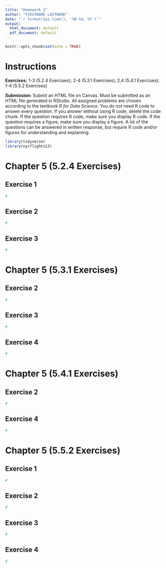 ```yaml
---
title: "Homework 2"
author: "FIRSTNAME LASTNAME"
date: "`r format(Sys.time(), '%B %d, %Y')`"
output:
  html_document: default
  pdf_document: default
---
```


```r
knitr::opts_chunk$set(echo = TRUE)
```

# Instructions

**Exercises:**  1-3 (5.2.4 Exercises); 2-4 (5.3.1 Exercises); 2,4 (5.4.1 Exercises); 1-4 (5.5.2 Exercises)

**Submission:** Submit an HTML file on Canvas. Must be submitted as an HTML file generated in RStudio. All assigned problems are chosen according to the textbook *R for Data Science*. You do not need R code to answer every question. If you answer without using R code, delete the code chunk. If the question requires R code, make sure you display R code. If the question requires a figure, make sure you display a figure. A lot of the questions can be answered in written response, but require R code and/or figures for understanding and explaining.

```r
library(tidyverse)
library(nycflights13)
```

# Chapter 5 (5.2.4 Exercises)

##  Exercise 1
```r
#
```

##  Exercise 2
```r
#
```

##  Exercise 3
```r
#
```

# Chapter 5 (5.3.1 Exercises)

##  Exercise 2
```r
#
```

##  Exercise 3
```r
#
```

##  Exercise 4
```r
#
```

# Chapter 5 (5.4.1 Exercises)

##  Exercise 2
```r
#
```

##  Exercise 4
```r
#
```

# Chapter 5 (5.5.2 Exercises)

##  Exercise 1
```r
#
```

##  Exercise 2
```r
#
```

##  Exercise 3
```r
#
```

##  Exercise 4
```r
#
```